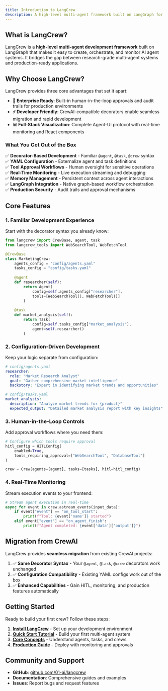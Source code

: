 ```yaml
---
title: Introduction to LangCrew
description: A high-level multi-agent framework built on LangGraph for enterprise-ready AI agent development
---
```


## What is LangCrew?

LangCrew is a **high-level multi-agent development framework** built on LangGraph that makes it easy to create, orchestrate, and monitor AI agent systems. It bridges the gap between research-grade multi-agent systems and production-ready applications.

## Why Choose LangCrew?

LangCrew provides three core advantages that set it apart:

- **🎯 Enterprise Ready**: Built-in human-in-the-loop approvals and audit trails for production environments
- **⚡ Developer Friendly**: CrewAI-compatible decorators enable seamless migration and rapid development
- **📊 Full-Stack Visualization**: Complete Agent-UI protocol with real-time monitoring and React components

### What You Get Out of the Box

✅ **Decorator-Based Development** - Familiar `@agent`, `@task`, `@crew` syntax  
✅ **YAML Configuration** - Externalize agent and task definitions  
✅ **Tool Approval Workflows** - Human oversight for sensitive operations  
✅ **Real-Time Monitoring** - Live execution streaming and debugging  
✅ **Memory Management** - Persistent context across agent interactions  
✅ **LangGraph Integration** - Native graph-based workflow orchestration  
✅ **Production Security** - Audit trails and approval mechanisms  

## Core Features

### 1. Familiar Development Experience

Start with the decorator syntax you already know:

```python
from langcrew import CrewBase, agent, task
from langcrew_tools import WebSearchTool, WebFetchTool

@CrewBase
class MarketingCrew:
    agents_config = "config/agents.yaml"
    tasks_config = "config/tasks.yaml"
    
    @agent
    def researcher(self):
        return Agent(
            config=self.agents_config["researcher"],
            tools=[WebSearchTool(), WebFetchTool()]
        )
    
    @task
    def market_analysis(self):
        return Task(
            config=self.tasks_config["market_analysis"],
            agent=self.researcher()
        )
```

### 2. Configuration-Driven Development

Keep your logic separate from configuration:

```yaml
# config/agents.yaml
researcher:
  role: "Market Research Analyst"
  goal: "Gather comprehensive market intelligence"
  backstory: "Expert in identifying market trends and opportunities"

# config/tasks.yaml
market_analysis:
  description: "Analyze market trends for {product}"
  expected_output: "Detailed market analysis report with key insights"
```

### 3. Human-in-the-Loop Controls

Add approval workflows where you need them:

```python
# Configure which tools require approval
hitl_config = HITLConfig(
    enabled=True,
    tools_requiring_approval=["WebSearchTool", "DatabaseTool"]
)

crew = Crew(agents=[agent], tasks=[tasks], hitl=hitl_config)
```

### 4. Real-Time Monitoring

Stream execution events to your frontend:

```python
# Stream agent execution in real-time
async for event in crew.astream_events(input_data):
    if event["event"] == "on_tool_start":
        print(f"Tool: {event['name']} started")
    elif event["event"] == "on_agent_finish":
        print(f"Agent completed: {event['data']['output']}")
```

## Migration from CrewAI

LangCrew provides **seamless migration** from existing CrewAI projects:

1. ✅ **Same Decorator Syntax** - Your `@agent`, `@task`, `@crew` decorators work unchanged
2. ✅ **Configuration Compatibility** - Existing YAML configs work out of the box
3. ✅ **Enhanced Capabilities** - Gain HITL, monitoring, and production features automatically

## Getting Started

Ready to build your first crew? Follow these steps:

1. **[Install LangCrew](/guides/installation)** - Set up your development environment
2. **[Quick Start Tutorial](/guides/quickstart)** - Build your first multi-agent system
3. **[Core Concepts](/concepts/agents)** - Understand agents, tasks, and crews
4. **[Production Guide](/guides/production)** - Deploy with monitoring and approvals

## Community and Support

- **GitHub**: [github.com/01-ai/langcrew](https://github.com/01-ai/langcrew)
- **Documentation**: Comprehensive guides and examples
- **Issues**: Report bugs and request features